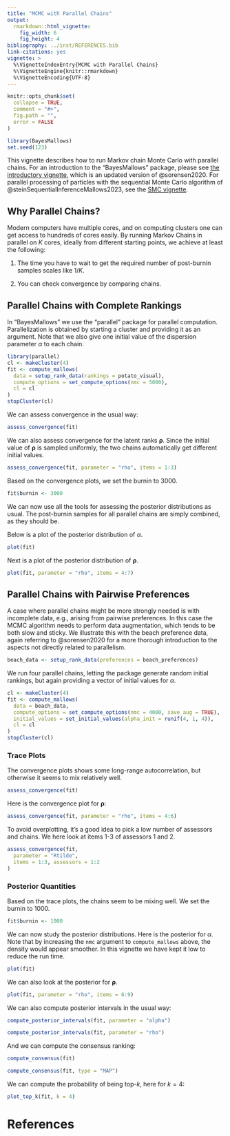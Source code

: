 ```yaml
---
title: "MCMC with Parallel Chains"
output: 
  rmarkdown::html_vignette:
    fig_width: 6
    fig_height: 4
bibliography: ../inst/REFERENCES.bib
link-citations: yes
vignette: >
  %\VignetteIndexEntry{MCMC with Parallel Chains}
  %\VignetteEngine{knitr::rmarkdown}
  %\VignetteEncoding{UTF-8}
---
```


```r
knitr::opts_chunk$set(
  collapse = TRUE,
  comment = "#>",
  fig.path = "",
  error = FALSE
)
```


```r
library(BayesMallows)
set.seed(123)
```

This vignette describes how to run Markov chain Monte Carlo with parallel chains. For an introduction to the "BayesMallows" package, please see [the introductory vignette](https://ocbe-uio.github.io/BayesMallows/articles/BayesMallows.html), which is an updated version of @sorensen2020. For parallel processing of particles with the sequential Monte Carlo algorithm of @steinSequentialInferenceMallows2023, see the [SMC vignette](https://ocbe-uio.github.io/BayesMallows/articles/SMC-Mallows.html).


## Why Parallel Chains?

Modern computers have multiple cores, and on computing clusters one can get access to hundreds of cores easily. By running Markov Chains in parallel on $K$ cores, ideally from different starting points, we achieve at least the following:

1. The time you have to wait to get the required number of post-burnin samples scales like $1/K$.

2. You can check convergence by comparing chains.



## Parallel Chains with Complete Rankings

In "BayesMallows" we use the "parallel" package for parallel computation. Parallelization is obtained by starting a cluster and providing it as an argument. Note that we also give one initial value of the dispersion parameter $\alpha$ to each chain.

```r
library(parallel)
cl <- makeCluster(4)
fit <- compute_mallows(
  data = setup_rank_data(rankings = potato_visual), 
  compute_options = set_compute_options(nmc = 5000),
  cl = cl
)
stopCluster(cl)
```

We can assess convergence in the usual way:

```r
assess_convergence(fit)
```

We can also assess convergence for the latent ranks $\boldsymbol{\rho}$. Since the initial value of $\boldsymbol{\rho}$ is sampled uniformly, the two chains automatically get different initial values.

```r
assess_convergence(fit, parameter = "rho", items = 1:3)
```

Based on the convergence plots, we set the burnin to 3000. 

```r
fit$burnin <- 3000
```

We can now use all the tools for assessing the posterior distributions as usual. The post-burnin samples for all parallel chains are simply combined, as they should be.

Below is a plot of the posterior distribution of $\alpha$.

```r
plot(fit)
```

Next is a plot of the posterior distribution of $\boldsymbol{\rho}$.


```r
plot(fit, parameter = "rho", items = 4:7)
```

## Parallel Chains with Pairwise Preferences


A case where parallel chains might be more strongly needed is with incomplete data, e.g., arising from pairwise preferences. In this case the MCMC algorithm needs to perform data augmentation, which tends to be both slow and sticky. We illustrate this with the beach preference data, again referring to @sorensen2020 for a more thorough introduction to the aspects not directly related to parallelism.


```r
beach_data <- setup_rank_data(preferences = beach_preferences)
```

We run four parallel chains, letting the package generate random initial rankings, but again providing a vector of initial values for $\alpha$.

```r
cl <- makeCluster(4)
fit <- compute_mallows(
  data = beach_data,
  compute_options = set_compute_options(nmc = 4000, save_aug = TRUE),
  initial_values = set_initial_values(alpha_init = runif(4, 1, 4)),
  cl = cl
)
stopCluster(cl)
```

### Trace Plots

The convergence plots shows some long-range autocorrelation, but otherwise it seems to mix relatively well.

```r
assess_convergence(fit)
```

Here is the convergence plot for $\boldsymbol{\rho}$:

```r
assess_convergence(fit, parameter = "rho", items = 4:6)
```

To avoid overplotting, it's a good idea to pick a low number of assessors and chains. We here look at items 1-3 of assessors 1 and 2.

```r
assess_convergence(fit,
  parameter = "Rtilde",
  items = 1:3, assessors = 1:2
)
```

### Posterior Quantities

Based on the trace plots, the chains seem to be mixing well. We set the burnin to 1000.

```r
fit$burnin <- 1000
```

We can now study the posterior distributions. Here is the posterior for $\alpha$. Note that by increasing the `nmc` argument to `compute_mallows` above, the density would appear smoother. In this vignette we have kept it low to reduce the run time.

```r
plot(fit)
```

We can also look at the posterior for $\boldsymbol{\rho}$.

```r
plot(fit, parameter = "rho", items = 6:9)
```

We can also compute posterior intervals in the usual way:

```r
compute_posterior_intervals(fit, parameter = "alpha")
```

```r
compute_posterior_intervals(fit, parameter = "rho")
```

And we can compute the consensus ranking:

```r
compute_consensus(fit)
```

```r
compute_consensus(fit, type = "MAP")
```

We can compute the probability of being top-$k$, here for $k=4$:

```r
plot_top_k(fit, k = 4)
```



# References
